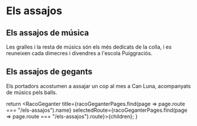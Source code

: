 
# Els assajos

## Els assajos de música

<FullSizeImage image={FotoAssaigMusica} alt="Els músics assajant a l'escola Puiggraciós" />

Les gralles i la resta de músics són els més dedicats de la colla, i es reuneixen cada dimecres i divendres a l'escola Puiggraciós.

## Els assajos de gegants

<FullSizeImage image={FotoPortadors} alt="Els portadors assajant a Can Luna" />

Els portadors acostumen a assajar un cop al mes a Can Luna, acompanyats de músics pels balls.

  return <RacoGeganter
    title={racoGeganterPages.find(page => page.route === "/els-assajos").name}
    selectedRoute={racoGeganterPages.find(page => page.route === "/els-assajos").route}>{children}</RacoGeganter>;
}
